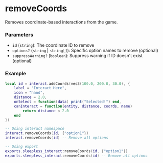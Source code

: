 # removeCoords

Removes coordinate-based interactions from the game.

### Parameters
- `id` (`string`): The coordinate ID to remove
- `options?` (`string` | `string[]`): Specific option names to remove (optional)
- `suppressWarning?` (`boolean`): Suppress warning if ID doesn't exist (optional)

### Example
```lua
local id = interact.addCoords(vec3(100.0, 200.0, 30.0), {
    label = "Interact Here",
    icon = "hand",
    distance = 2.0,
    onSelect = function(data) print("Selected!") end,
    canInteract = function(entity, distance, coords, name)
        return distance < 2.0
    end
})

-- Using interact namespace
interact.removeCoords(id, {"option1"})
interact.removeCoords(id) -- Remove all options

-- Using export
exports.sleepless_interact:removeCoords(id, {"option1"})
exports.sleepless_interact:removeCoords(id) -- Remove all options
```